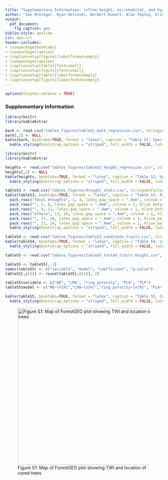 ```yaml
---
title: "Supplementary Information: \nTree height, microhabitat, and hydraulic traits shape drought responses in a temperate broadleaf forest"
author: "Ian McGregor, Ryan Helcoski, Norbert Kunert, Alan Tepley, Erika Gonzalez-Akre, Valentine Herrmann, Joseph Zailaa, Atticus Stovall, Norman Bourg?, William McShea?, Neil Pederson, Lawren Sack, Kristina Anderson-Teixeira"
output:
  pdf_document:
    fig_caption: yes
biblio-style: apalike
csl: apa.csl
header-includes:
- \usepackage{booktabs}
- \usepackage{caption}
- \captionsetup[figure]{labelformat=empty}
- \usepackage{caption}
- \captionsetup[table]{font=small}
- \captionsetup[figure]{font=small}
- \captionsetup[table]{labelformat=empty}
- \captionsetup[figure]{labelformat=empty}
---
```


```r
options(tinytex.verbose = TRUE)
```

### Supplementary Information
```r
library(knitr)
library(kableExtra)

bark <- read.csv("tables_figures/tableS1_bark_regression.csv", stringsAsFactors = FALSE)
bark[,2] <- NULL
kable(bark, booktabs=TRUE, format = "latex", caption = "Table S1: Species-specific bark thickness regression equations") %>%
  kable_styling(bootstrap_options = "striped", full_width = FALSE, latex_options = "hold_position")
```

```r
library(knitr)
library(kableExtra)

heights <- read.csv("tables_figures/tableS2_height_regression.csv", stringsAsFactors = FALSE)
heights[,2] <- NULL
kable(heights, booktabs=TRUE, format = "latex", caption = "Table S2: Species-specific height regression equations") %>%
  kable_styling(bootstrap_options = "striped", full_width = FALSE, latex_options = "hold_position")
```

```r
tableS3 <- read.csv("tables_figures/drought_stats.csv", stringsAsFactors = FALSE)
kable(tableS3, booktabs=TRUE, format = "latex", caption = "Table S3: Palmer drought severity index (PDSI) by month for focal droughts and other years referenced in the manuscript") %>%
  pack_rows("focal droughts", 1, 4, latex_gap_space = ".4em", colnum = 1, hline_before = FALSE) %>%
  pack_rows("", 5, 8, latex_gap_space = ".4em", colnum = 1, hline_before = FALSE) %>%
  pack_rows("", 9, 12, latex_gap_space = ".4em", colnum = 1, hline_before = FALSE) %>%
  pack_rows("others", 13, 16, latex_gap_space = ".4em", colnum = 1, hline_before = FALSE) %>%
  pack_rows("", 17, 20, latex_gap_space = ".4em", colnum = 1, hline_before = FALSE) %>%
  pack_rows("", 21, 24, latex_gap_space = ".4em", colnum = 1, hline_before = FALSE) %>%
  kable_styling(bootstrap_options = "striped", full_width = FALSE, latex_options = "hold_position")
```

\newpage

```r
tableS4 <- read.csv("tables_figures/tableS3_candidate_traits.csv", stringsAsFactors = FALSE)
kable(tableS4, booktabs=TRUE, format = "latex", caption = "Table S4: Candidate variables for best model") %>%
  kable_styling(bootstrap_options = "striped", full_width = FALSE, latex_options = "hold_position")
```

\newpage

```r
tableS5 <- read.csv("tables_figures/tableS5_tested_traits_height.csv", stringsAsFactors = FALSE)

tableS5 <- tableS5[,-1]
names(tableS5) <- c("variable", "model", "coefficient", "p-value")
tableS5[,c(3)] <- round(tableS5[,c(3)], 2)

tableS5$variable <- c("WD", "LMA", "ring porosity", "PLA", "TLP")
tableS5$model <- c("WD~ln[H]","LMA~ln[H]","ring porosity~ln[H]", "PLA~ln[H]", "PLA~ln[H]")

kable(tableS5, booktabs=TRUE, format = "latex", caption = "Table S5. Correlation of species' traits with tree height across all individuals in the ForestGEO plot") %>%
  kable_styling(bootstrap_options = "striped", full_width = FALSE, latex_options = "hold_position")
```

\newpage
![Figure S1: Map of ForestGEO plot showing TWI and location of cored trees](tables_figures/figureS2_location_cored_trees.png){width=500px}


